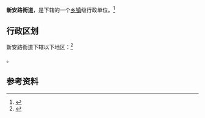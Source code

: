 {{中国乡级行政区|41/01/06/003/000}}

'''新安路街道'''，是{{PRC admin/fullname|41/01/06/003/000|3}}下辖的一个[[乡镇|乡镇]]级行政单位。<ref>{{PRC admin/ref sgc|{{PRC admin/parent|41/01/06/003/000}}}}</ref>

== 行政区划 ==

新安路街道下辖以下地区：<ref>{{PRC admin/ref sgc|41/01/06/003/000}}</ref>

{{PRC admin/children|41/01/06/003/000}}。

== 参考资料 ==

{{reflist}}

{{行政区划小作品}}
{{PRC admin/navcat|41/01/06/003/000}}